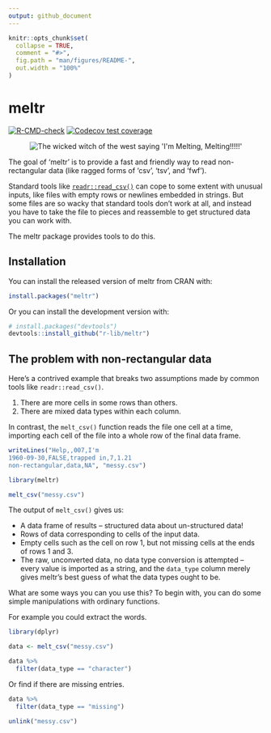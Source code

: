 ```yaml
---
output: github_document
---
```


<!-- README.md is generated from README.Rmd. Please edit that file -->

```r
knitr::opts_chunk$set(
  collapse = TRUE,
  comment = "#>",
  fig.path = "man/figures/README-",
  out.width = "100%"
)
```

# meltr

<!-- badges: start -->
[![R-CMD-check](https://github.com/r-lib/meltr/workflows/R-CMD-check/badge.svg)](https://github.com/r-lib/meltr/actions)
[![Codecov test coverage](https://codecov.io/gh/r-lib/meltr/branch/master/graph/badge.svg)](https://codecov.io/gh/r-lib/meltr?branch=master)
<!-- badges: end -->

<p align="center">
  <img src="https://nacnudus.github.io/duncangarmonsway/posts/2018-12-29-meltcsv/im_melting_wicked_witch_of_the_west.jpg" alt="The wicked witch of the west saying 'I'm Melting, Melting!!!!!'">
</p>

The goal of 'meltr' is to provide a fast and friendly way to read
non-rectangular data (like ragged forms of 'csv', 'tsv', and 'fwf').

Standard tools like [`readr::read_csv()`](https://readr.tidyverse.org/reference/read_delim.html) can cope to some extent with unusual inputs, like files with empty rows or newlines embedded in strings.
But some files are so wacky that standard tools don't work at all, and instead you have to take the file to pieces and reassemble to get structured data you can work with.

The meltr package provides tools to do this.

## Installation

You can install the released version of meltr from CRAN with:

``` r
install.packages("meltr")
```

Or you can install the development version with:

```r
# install.packages("devtools")
devtools::install_github("r-lib/meltr")
```

## The problem with non-rectangular data

Here's a contrived example that breaks two assumptions made by common tools like `readr::read_csv()`.

1. There are more cells in some rows than others.
2. There are mixed data types within each column.

In contrast, the `melt_csv()` function reads the file one cell at a time, importing each cell of the file into a whole row of the final data frame.

```r
writeLines("Help,,007,I'm
1960-09-30,FALSE,trapped in,7,1.21
non-rectangular,data,NA", "messy.csv")

library(meltr)

melt_csv("messy.csv")
```

The output of `melt_csv()` gives us:

- A data frame of results – structured data about un-structured data!
- Rows of data corresponding to cells of the input data.
- Empty cells such as the cell on row 1, but not missing cells at the ends of rows 1 and 3.
- The raw, unconverted data, no data type conversion is attempted – every value is imported as a string, and the `data_type` column merely gives meltr's best guess of what the data types ought to be.

What are some ways you can you use this?
To begin with, you can do some simple manipulations with ordinary functions.

For example you could extract the words.

```r
library(dplyr)

data <- melt_csv("messy.csv")

data %>%
  filter(data_type == "character")
```

Or find if there are missing entries.

```r
data %>%
  filter(data_type == "missing")
```

```r
unlink("messy.csv")
```
